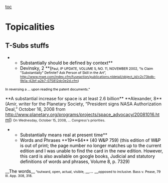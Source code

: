 [[toc]]
=Topicalities= 
==T-Subs stuffs== 
**<span style="color: #000000;">Substantially should be defined by context</span>**
**<span style="color: #000000;">Devinsky, 2 </span>**<span style="color: #000000;">(</span><span style="color: #000000; font-size: 10.6667px;">Paul, IP UPDATE, VOLUME 5, NO. 11, NOVEMBER 2002, “Is Claim "Substantially" Definite? Ask Person of Skill in the Art”, http://www.mwe.com/index.cfm/fuseaction/publications.nldetail/object_id/c2c73bdb-9b1a-42bf-a2b7-075812dc0e2d.cfm)</span>

<span style="color: #000000; font-size: 10.6667px;">In reversing a … upon reading the patent documents."</span>

<span class="Underline">**A substantial increase for space is at least 2.6 billion**</span>
<span class="Underline">**Alexander, 8** (Amir, writer for the Planetary Society, “President signs NASA Authorization Deal,” October 16, 2008 from http://www.planetary.org/programs/projects/space_advocacy/20081016.html)</span>
<span style="font-size: 10.6667px;">On Wednesday, October 15, 2008, … Congress's priorities.</span>


**<span style="color: #000000;">Substantially means real at present time</span>**
**<span style="color: #000000;">Words and Phrases </span>**<span style="color: #000000;">19**64** (40 W&P 759) (this edition of W&P is out of print; the page number no longer matches up to the current edition and I was unable to find the card in the new edition. However, this card is also available on google books, Judicial and statutory definitions of words and phrases, Volume 8, p. 7329)</span>

__<span style="color: #000000;">The words</span>__<span style="color: #000000; font-size: 10.6667px;"> “outward, open, actual, visible, </span>__<span style="color: #000000;">… </span>__<span style="color: #000000; font-size: 10.6667px;">opposed to inclusive. Bass v. Pease, 79 Ill. App. 308, 318.</span>